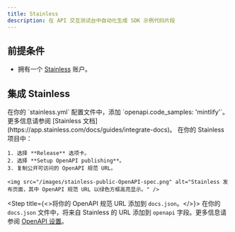 ```yaml
---
title: Stainless
description: 在 API 交互测试台中自动化生成 SDK 示例代码片段
---
```


## 前提条件

- 拥有一个 [Stainless](https://app.stainless.com) 账户。

## 集成 Stainless

<Steps>
  <Step title="在 Stainless 中设置 OpenAPI 装饰。">
    在你的 `stainless.yml` 配置文件中，添加 `openapi.code_samples: 'mintlify'`。更多信息请参阅 [Stainless 文档](https://app.stainless.com/docs/guides/integrate-docs)。
  </Step>

  <Step title="发布你的 OpenAPI 规范 URL。">
    在你的 Stainless 项目中：

    1. 选择 **Release** 选项卡。
    2. 选择 **Setup OpenAPI publishing**。
    3. 复制公开可访问的 OpenAPI 规范 URL。

    <img src="/images/stainless-public-OpenAPI-spec.png" alt="Stainless 发布页面，其中 OpenAPI 规范 URL 以绿色方框高亮显示。" />
  </Step>

  <Step title={<>将你的 OpenAPI 规范 URL 添加到 <code>docs.json</code>。</>}>
    在你的 `docs.json` 文件中，将来自 Stainless 的 URL 添加到 `openapi` 字段。更多信息请参阅 [OpenAPI 设置](/zh/api-playground/openapi-setup)。
  </Step>
</Steps>
